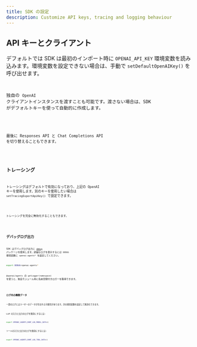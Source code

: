 ```yaml
---
title: SDK の設定
description: Customize API keys, tracing and logging behaviour
---
```



## API キーとクライアント

デフォルトでは SDK は最初のインポート時に `OPENAI_API_KEY` 環境変数を読み込みます。環境変数を設定できない場合は、手動で `setDefaultOpenAIKey()` を呼び出せます。

<Code
  lang="typescript"
  code={setDefaultOpenAIKeyExample}
  title="OpenAI のデフォルトキーを設定"
/>

独自の `OpenAI` クライアントインスタンスを渡すことも可能です。渡さない場合は、SDK がデフォルトキーを使って自動的に作成します。

<Code
  lang="typescript"
  code={setDefaultOpenAIClientExample}
  title="OpenAI のデフォルトクライアントを設定"
/>

最後に Responses API と Chat Completions API を切り替えることもできます。

<Code lang="typescript" code={setOpenAIAPIExample} title="OpenAI API を設定" />

## トレーシング

トレーシングはデフォルトで有効になっており、上記の OpenAI キーを使用します。別のキーを使用したい場合は `setTracingExportApiKey()` で設定できます。

<Code
  lang="typescript"
  code={setTracingExportApiKeyExample}
  title="トレーシングのエクスポート API キーを設定"
/>

トレーシングを完全に無効化することもできます。

<Code
  lang="typescript"
  code={setTracingDisabledExample}
  title="トレーシングを無効化"
/>

## デバッグログ出力

SDK はデバッグログ出力に [`debug`](https://www.npmjs.com/package/debug) パッケージを使用します。詳細なログを表示するには `DEBUG` 環境変数に `openai-agents*` を設定してください。

```bash
export DEBUG=openai-agents*
```

`@openai/agents` の `getLogger(namespace)` を使うと、独自モジュール用に名前空間付きロガーを取得できます。

<Code lang="typescript" code={getLoggerExample} title="ロガーを取得" />

### ログ内の機微データ

一部のログにはユーザーのデータが含まれる可能性があります。次の環境変数を設定して無効化できます。

LLM の入力と出力のログを無効にするには:

```bash
export OPENAI_AGENTS_DONT_LOG_MODEL_DATA=1
```

ツールの入力と出力のログを無効にするには:

```bash
export OPENAI_AGENTS_DONT_LOG_TOOL_DATA=1
```
